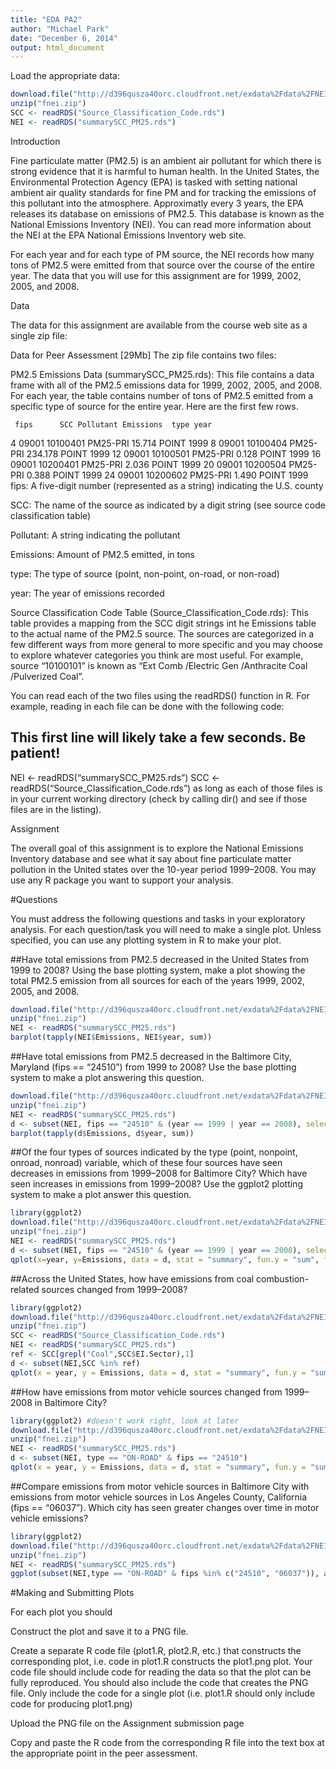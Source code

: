 ```yaml
---
title: "EDA PA2"
author: "Michael Park"
date: "December 6, 2014"
output: html_document
---
```

Load the appropriate data:
```r
download.file("http://d396qusza40orc.cloudfront.net/exdata%2Fdata%2FNEI_data.zip", "fnei.zip")
unzip("fnei.zip")
SCC <- readRDS("Source_Classification_Code.rds")
NEI <- readRDS("summarySCC_PM25.rds")
```
Introduction

Fine particulate matter (PM2.5) is an ambient air pollutant for which there is strong evidence that it is harmful to human health. In the United States, the Environmental Protection Agency (EPA) is tasked with setting national ambient air quality standards for fine PM and for tracking the emissions of this pollutant into the atmosphere. Approximatly every 3 years, the EPA releases its database on emissions of PM2.5. This database is known as the National Emissions Inventory (NEI). You can read more information about the NEI at the EPA National Emissions Inventory web site.

For each year and for each type of PM source, the NEI records how many tons of PM2.5 were emitted from that source over the course of the entire year. The data that you will use for this assignment are for 1999, 2002, 2005, and 2008.

Data

The data for this assignment are available from the course web site as a single zip file:

Data for Peer Assessment [29Mb]
The zip file contains two files:

PM2.5 Emissions Data (summarySCC_PM25.rds): This file contains a data frame with all of the PM2.5 emissions data for 1999, 2002, 2005, and 2008. For each year, the table contains number of tons of PM2.5 emitted from a specific type of source for the entire year. Here are the first few rows.

     fips      SCC Pollutant Emissions  type year
 4  09001 10100401  PM25-PRI    15.714 POINT 1999
 8  09001 10100404  PM25-PRI   234.178 POINT 1999
 12 09001 10100501  PM25-PRI     0.128 POINT 1999
 16 09001 10200401  PM25-PRI     2.036 POINT 1999
 20 09001 10200504  PM25-PRI     0.388 POINT 1999
 24 09001 10200602  PM25-PRI     1.490 POINT 1999
fips: A five-digit number (represented as a string) indicating the U.S. county

SCC: The name of the source as indicated by a digit string (see source code classification table)

Pollutant: A string indicating the pollutant

Emissions: Amount of PM2.5 emitted, in tons

type: The type of source (point, non-point, on-road, or non-road)

year: The year of emissions recorded

Source Classification Code Table (Source_Classification_Code.rds): This table provides a mapping from the SCC digit strings int he Emissions table to the actual name of the PM2.5 source. The sources are categorized in a few different ways from more general to more specific and you may choose to explore whatever categories you think are most useful. For example, source “10100101” is known as “Ext Comb /Electric Gen /Anthracite Coal /Pulverized Coal”.

You can read each of the two files using the readRDS() function in R. For example, reading in each file can be done with the following code:

## This first line will likely take a few seconds. Be patient!
NEI <- readRDS("summarySCC_PM25.rds")
SCC <- readRDS("Source_Classification_Code.rds")
as long as each of those files is in your current working directory (check by calling dir() and see if those files are in the listing).

Assignment

The overall goal of this assignment is to explore the National Emissions Inventory database and see what it say about fine particulate matter pollution in the United states over the 10-year period 1999–2008. You may use any R package you want to support your analysis.

#Questions

You must address the following questions and tasks in your exploratory analysis. For each question/task you will need to make a single plot. Unless specified, you can use any plotting system in R to make your plot.

##Have total emissions from PM2.5 decreased in the United States from 1999 to 2008? Using the base plotting system, make a plot showing the total PM2.5 emission from all sources for each of the years 1999, 2002, 2005, and 2008.
```r
download.file("http://d396qusza40orc.cloudfront.net/exdata%2Fdata%2FNEI_data.zip", "fnei.zip")
unzip("fnei.zip")
NEI <- readRDS("summarySCC_PM25.rds")
barplot(tapply(NEI$Emissions, NEI$year, sum))
```

##Have total emissions from PM2.5 decreased in the Baltimore City, Maryland (fips == "24510") from 1999 to 2008? Use the base plotting system to make a plot answering this question.
```r
download.file("http://d396qusza40orc.cloudfront.net/exdata%2Fdata%2FNEI_data.zip", "fnei.zip")
unzip("fnei.zip")
NEI <- readRDS("summarySCC_PM25.rds")
d <- subset(NEI, fips == "24510" & (year == 1999 | year == 2008), select = Emissions:year)
barplot(tapply(d$Emissions, d$year, sum))
```
##Of the four types of sources indicated by the type (point, nonpoint, onroad, nonroad) variable, which of these four sources have seen decreases in emissions from 1999–2008 for Baltimore City? Which have seen increases in emissions from 1999–2008? Use the ggplot2 plotting system to make a plot answer this question.
```r
library(ggplot2)
download.file("http://d396qusza40orc.cloudfront.net/exdata%2Fdata%2FNEI_data.zip", "fnei.zip")
unzip("fnei.zip")
NEI <- readRDS("summarySCC_PM25.rds")
d <- subset(NEI, fips == "24510" & (year == 1999 | year == 2008), select = Emissions:year)
qplot(x=year, y=Emissions, data = d, stat = "summary", fun.y = "sum", facets = .~type, geom = "line")
```
##Across the United States, how have emissions from coal combustion-related sources changed from 1999–2008?
```r
library(ggplot2)  
download.file("http://d396qusza40orc.cloudfront.net/exdata%2Fdata%2FNEI_data.zip", "fnei.zip")
unzip("fnei.zip")
SCC <- readRDS("Source_Classification_Code.rds")
NEI <- readRDS("summarySCC_PM25.rds")
ref <- SCC[grepl("Coal",SCC$EI.Sector),1]
d <- subset(NEI,SCC %in% ref)
qplot(x = year, y = Emissions, data = d, stat = "summary", fun.y = "sum", geom = "line")
```
##How have emissions from motor vehicle sources changed from 1999–2008 in Baltimore City?
```r
library(ggplot2) #doesn't work right, look at later
download.file("http://d396qusza40orc.cloudfront.net/exdata%2Fdata%2FNEI_data.zip", "fnei.zip")
unzip("fnei.zip")
NEI <- readRDS("summarySCC_PM25.rds")
d <- subset(NEI, type == "ON-ROAD" & fips == "24510")
qplot(x = year, y = Emissions, data = d, stat = "summary", fun.y = "sum", geom = "line")
```
##Compare emissions from motor vehicle sources in Baltimore City with emissions from motor vehicle sources in Los Angeles County, California (fips == "06037"). Which city has seen greater changes over time in motor vehicle emissions?
```r
library(ggplot2) 
download.file("http://d396qusza40orc.cloudfront.net/exdata%2Fdata%2FNEI_data.zip", "fnei.zip")
unzip("fnei.zip")
NEI <- readRDS("summarySCC_PM25.rds")
ggplot(subset(NEI,type == "ON-ROAD" & fips %in% c("24510", "06037")), aes(year, Emissions, group=fips, fill=fips)) + geom_line(stat = "summary", fun.y = "sum")
```
#Making and Submitting Plots

For each plot you should

Construct the plot and save it to a PNG file.

Create a separate R code file (plot1.R, plot2.R, etc.) that constructs the corresponding plot, i.e. code in plot1.R constructs the plot1.png plot. Your code file should include code for reading the data so that the plot can be fully reproduced. You should also include the code that creates the PNG file. Only include the code for a single plot (i.e. plot1.R should only include code for producing plot1.png)

Upload the PNG file on the Assignment submission page

Copy and paste the R code from the corresponding R file into the text box at the appropriate point in the peer assessment.

